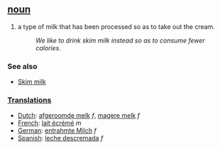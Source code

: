 == [[noun]] ==
#a type of milk that has been processed so as to take out the cream.
#:''We like to drink skim milk instead so as to consume fewer calories''.

=== See also ===
*[[Skim milk]]

===[[Translation]]s===
*[[Dutch]]: [[afgeroomde melk]] ''f'', [[magere melk]] ''f''
*[[French]]: [[lait écrémé]] ''m''
*[[German]]: [[entrahmte Milch]] ''f''
*[[Spanish]]: [[leche descremada]] ''f''